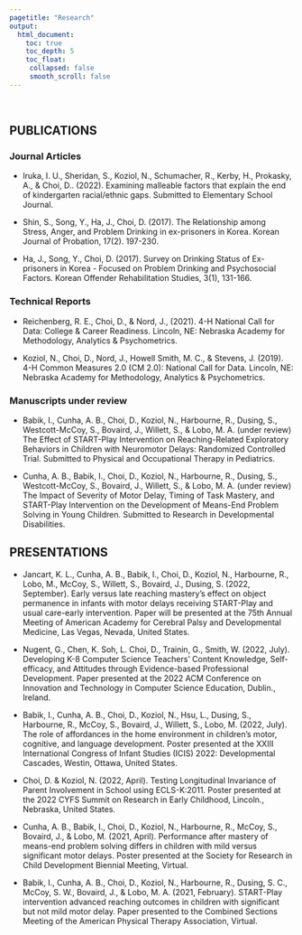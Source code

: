 ```yaml
---
pagetitle: "Research"
output:
  html_document:
    toc: true
    toc_depth: 5
    toc_float:
     collapsed: false
     smooth_scroll: false
---
```


<!-- navbar added -->

<link rel="stylesheet" href="styles.css" type="text/css">
<link rel="stylesheet" href="site_libs/academicons-1.9.1/css/academicons.min.css"/>

<br>

## PUBLICATIONS

### Journal Articles

- Iruka, I. U., Sheridan, S., Koziol, N., Schumacher, R., Kerby, H., Prokasky, A., & Choi, D.. (2022). Examining malleable factors that explain the end of kindergarten racial/ethnic gaps. Submitted to Elementary School Journal.

- Shin, S., Song, Y., Ha, J., Choi, D. (2017). The Relationship among Stress, Anger, and Problem Drinking in ex-prisoners in Korea. Korean Journal of Probation, 17(2). 197-230. 

- Ha, J., Song, Y., Choi, D. (2017). Survey on Drinking Status of Ex-prisoners in Korea - Focused on Problem Drinking and Psychosocial Factors. Korean Offender Rehabilitation Studies, 3(1), 131-166. 

### Technical Reports

- Reichenberg, R. E., Choi, D., & Nord, J., (2021). 4-H National Call for Data: College & Career Readiness. Lincoln, NE: Nebraska Academy for Methodology, Analytics & Psychometrics.

- Koziol, N., Choi, D., Nord, J., Howell Smith, M. C., & Stevens, J. (2019). 4-H Common Measures 2.0 (CM 2.0): National Call for Data. Lincoln, NE: Nebraska Academy for Methodology, Analytics & Psychometrics.


### Manuscripts under review

- Babik, I., Cunha, A. B., Choi, D., Koziol, N., Harbourne, R., Dusing, S., Westcott-McCoy, S., Bovaird, J., Willett, S., & Lobo, M. A. (under review) The Effect of START-Play Intervention on Reaching-Related Exploratory Behaviors in Children with Neuromotor Delays: Randomized Controlled Trial. Submitted to Physical and Occupational Therapy in Pediatrics.

- Cunha, A. B., Babik, I., Choi, D., Koziol, N., Harbourne, R., Dusing, S., Westcott-McCoy, S., Bovaird, J., Willett, S., & Lobo, M. A. (under review) The Impact of Severity of Motor Delay, Timing of Task Mastery, and START-Play Intervention on the Development of Means-End Problem Solving in Young Children. Submitted to Research in Developmental Disabilities.


## PRESENTATIONS

- Jancart, K. L., Cunha, A. B., Babik, I., Choi, D., Koziol, N., Harbourne, R., Lobo, M., McCoy, S., Willett, S., Bovaird, J., Dusing, S. (2022, September).  Early versus late reaching mastery’s effect on object permanence in infants with motor delays receiving START-Play and usual care-early intervention. Paper will be presented at the 75th Annual Meeting of American Academy for Cerebral Palsy and Developmental Medicine, Las Vegas, Nevada, United States.

- Nugent, G., Chen, K. Soh, L. Choi, D., Trainin, G., Smith, W. (2022, July). Developing K-8 Computer Science Teachers’ Content Knowledge, Self-efficacy, and Attitudes through Evidence-based Professional Development. Paper presented at the 2022 ACM Conference on Innovation and Technology in Computer Science Education, Dublin., Ireland.

- Babik, I., Cunha, A. B., Choi, D., Koziol, N., Hsu, L., Dusing, S., Harbourne, R., McCoy, S., Bovaird, J., Willett, S., Lobo, M. (2022, July). The role of affordances in the home environment in children's motor, cognitive, and language development. Poster presented at the XXIII International Congress of Infant Studies (ICIS) 2022: Developmental Cascades, Westin, Ottawa, United States.

- Choi, D. & Koziol, N. (2022, April). Testing Longitudinal Invariance of Parent Involvement in School using ECLS-K:2011. Poster presented at the 2022 CYFS Summit on Research in Early Childhood, Lincoln., Nebraska, United States.

- Cunha, A. B., Babik, I., Choi, D., Koziol, N., Harbourne, R., McCoy, S., Bovaird, J., & Lobo, M. (2021, April). Performance after mastery of means-end problem solving differs in children with mild versus significant motor delays. Poster presented at the Society for Research in Child Development Biennial Meeting, Virtual.

- Babik, I., Cunha, A. B., Choi, D., Koziol, N., Harbourne, R., Dusing, S. C., McCoy, S. W., Bovaird, J., & Lobo, M. A. (2021, February). START-Play intervention advanced reaching outcomes in children with significant but not mild motor delay. Paper presented to the Combined Sections Meeting of the American Physical Therapy Association, Virtual.





